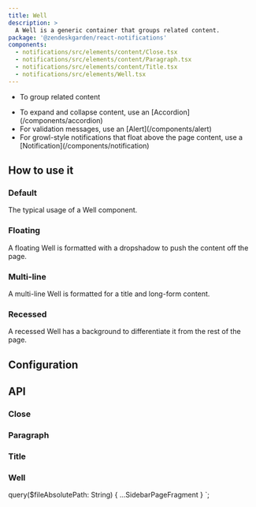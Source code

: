 ```yaml
---
title: Well
description: >
  A Well is a generic container that groups related content.
package: '@zendeskgarden/react-notifications'
components:
  - notifications/src/elements/content/Close.tsx
  - notifications/src/elements/content/Paragraph.tsx
  - notifications/src/elements/content/Title.tsx
  - notifications/src/elements/Well.tsx
---
```


<Usage>
  <Use>
    <ul>
      <li>To group related content</li>
    </ul>
  </Use>
  <Misuse>
    <ul>
      <li>
        <Markdown>
          To expand and collapse content, use an [Accordion](/components/accordion)
        </Markdown>
      </li>
      <li>
        <Markdown>For validation messages, use an [Alert](/components/alert)</Markdown>
      </li>
      <li>
        <Markdown>
          For growl-style notifications that float above the page content, use a
          [Notification](/components/notification)
        </Markdown>
      </li>
    </ul>
  </Misuse>
</Usage>

## How to use it

### Default

The typical usage of a Well component.


<CodeExample code={DefaultCode}>
  <Default />
</CodeExample>

### Floating

A floating Well is formatted with a dropshadow to push the content off the page.


<CodeExample code={FloatingCode}>
  <Floating />
</CodeExample>

### Multi-line

A multi-line Well is formatted for a title and long-form content.


<CodeExample code={MultilineCode}>
  <Multiline />
</CodeExample>

### Recessed

A recessed Well has a background to differentiate it from the rest of the page.


<CodeExample code={RecessedCode}>
  <Recessed />
</CodeExample>

## Configuration

<Configuration reactPackage={props.data.mdx.package} components={props.data.mdx.components} />

## API

### Close

<PropSheet components={props.data.mdx.components} componentName="close" />

### Paragraph

<PropSheet components={props.data.mdx.components} componentName="paragraph" />

### Title

<PropSheet components={props.data.mdx.components} componentName="title" />

### Well

<PropSheet components={props.data.mdx.components} componentName="well" />


  query($fileAbsolutePath: String) {
    ...SidebarPageFragment
  }
`;
